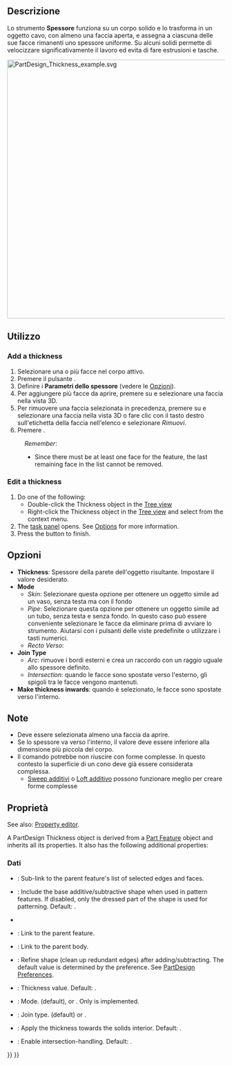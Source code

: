 <languages/>

{{Docnav/it
|[[PartDesign_Draft/it|Sformo]]
|[[PartDesign_Mirrored/it|Specchiato]]
|[[PartDesign_Workbench/it|PartDesign]]
|IconL=PartDesign_Draft.svg
|IconR=PartDesign_Mirrored.svg
|IconC=Workbench_PartDesign.svg
}}

{{GuiCommand/it
|Name=PartDesign Thickness
|Name/it=Spessore
|MenuLocation=Part Design → Applica una funzione di dress-up → Spessore
|Workbenches=[[PartDesign_Workbench/it|PartDesign]]
|Version=0.17
|SeeAlso=[[Part_Thickness/it|Spessore di Part]]
}}

<span id="Description"></span>
==Descrizione==

<div class="mw-translate-fuzzy">
Lo strumento '''Spessore''' funziona su un corpo solido e lo trasforma in un oggetto cavo, con almeno una faccia aperta, e assegna a ciascuna delle sue facce rimanenti uno spessore uniforme. Su alcuni solidi permette di velocizzare significativamente il lavoro ed evita di fare estrusioni e tasche.
</div>

[[File:PartDesign_Thickness_example.svg|600px]]
{{Caption|Base solid (A) →  Solid with selected face to be opened (B) →  Resulting hollow object (C)}}

<span id="Usage"></span>
==Utilizzo==

=== Add a thickness ===

<div class="mw-translate-fuzzy">
# Selezionare una o più facce nel corpo attivo.
# Premere il pulsante {{KEY|[[Image:PartDesign_Thickness.svg|24px]] '''Spessore'''}}.
# Definire i  '''Parametri dello spessore''' (vedere le [[#Options/it|Opzioni]]).
# Per aggiungere più facce da aprire, premere su {{KEY|Aggiungi faccia}} e selezionare una faccia nella vista 3D.
# Per rimuovere una faccia selezionata in precedenza, premere su {{KEY|Rimuovi faccia}} e selezionare una faccia nella vista 3D o fare clic con il tasto destro sull'etichetta della faccia nell'elenco e selezionare ''Rimuovi''.
# Premere {{KEY|OK}}.
</div>


:''Remember'':
:* Since there must be at least one face for the feature, the last remaining face in the list cannot be removed.

=== Edit a thickness ===

# Do one of the following:
#* Double-click the Thickness object in the [[Tree_view|Tree view]]
#* Right-click the Thickness object in the [[Tree_view|Tree view]] and select {{MenuCommand|Edit Thickness}} from the context menu.
# The {{MenuCommand|Thickness parameters}} [[Task_panel|task panel]] opens. See [[#Options|Options]] for more information.
# Press the {{Button|OK}} button to finish.

<span id="Options"></span>
== Opzioni ==

<div class="mw-translate-fuzzy">
* '''Thickness''': Spessore della parete dell'oggetto risultante. Impostare il valore desiderato.
* '''Mode'''
** ''Skin'': Selezionare questa opzione per ottenere un oggetto simile ad un vaso, senza testa ma con il fondo
** ''Pipe'': Selezionare questa opzione per ottenere un oggetto simile ad un tubo, senza testa e senza fondo. In questo caso può essere conveniente selezionare le facce da eliminare prima di avviare lo strumento. Aiutarsi con i pulsanti delle viste predefinite o utilizzare i tasti numerici.
** ''Recto Verso'': 
* '''Join Type'''
** ''Arc'': rimuove i bordi esterni e crea un raccordo con un raggio uguale allo spessore definito.
** ''Intersection'': quando le facce sono spostate verso l'esterno, gli spigoli tra le facce vengono mantenuti.
* '''Make thickness inwards''': quando è selezionato, le facce sono spostate verso l'interno.
</div>

<span id="Notes"></span>
== Note ==

<div class="mw-translate-fuzzy">
* Deve essere selezionata almeno una faccia da aprire.
* Se lo spessore va verso l'interno, il valore deve essere inferiore alla dimensione più piccola del corpo.
* Il comando potrebbe non riuscire con forme complesse. In questo contesto la superficie di un cono deve già essere considerata complessa.
** [[PartDesign AdditivePipe/it|Sweep additivi]] o [[PartDesign AdditiveLoft|Loft additivo]] possono funzionare meglio per creare forme complesse
</div>

<span id="Properties"></span>
== Proprietà ==

See also: [[Property_editor|Property editor]].

A PartDesign Thickness object is derived from a [[Part_Feature|Part Feature]] object and inherits all its properties. It also has the following additional properties:

<span id="Data"></span>
===Dati===

{{Properties_Title|Base}}

* {{PropertyData|Base|LinkSub}}: Sub-link to the parent feature's list of selected edges and faces.
* {{PropertyData|Support Transform|Bool}}: Include the base additive/subtractive shape when used in pattern features. If disabled, only the dressed part of the shape is used for patterning. Default: {{FALSE}}.
* {{PropertyData|Add Sub Shape|PartShape|hidden}}
* {{PropertyData|Base Feature|Link|hidden}}: Link to the parent feature.
* {{PropertyData|_ Body|LinkHidden|hidden}}: Link to the parent body.

{{Properties_Title|Part Design}}

* {{PropertyData|Refine|Bool}}: Refine shape (clean up redundant edges) after adding/subtracting. The default value is determined by the {{MenuCommand|Automatically refine model after sketch-based operation}} preference. See [[PartDesign_Preferences#General|PartDesign Preferences]].

{{Properties_Title|Thickness}}

* {{PropertyData|Value|Length}}: Thickness value. Default: {{value|1 mm}}.
* {{PropertyData|Mode|Enumeration}}: Mode. {{value|Skin}} (default), {{value|Pipe}} or {{Value|Recto verso}}. Only {{value|Skin}} is implemented.
* {{PropertyData|Join|Enumeration}}: Join type. {{value|Arc}} (default) or {{Value|Intersection}}.
* {{PropertyData|Reversed|Bool}}: Apply the thickness towards the solids interior. Default: {{FALSE}}.
* {{PropertyData|Intersection|Bool}}: Enable intersection-handling. Default: {{FALSE}}.


{{Docnav/it
|[[PartDesign_Draft/it|Sformo]]
|[[PartDesign_Mirrored/it|Specchiato]]
|[[PartDesign_Workbench/it|PartDesign]]
|IconL=PartDesign_Draft.svg
|IconR=PartDesign_Mirrored.svg
|IconC=Workbench_PartDesign.svg
}}

{{PartDesign Tools navi{{#translation:}}}}
{{Userdocnavi{{#translation:}}}}